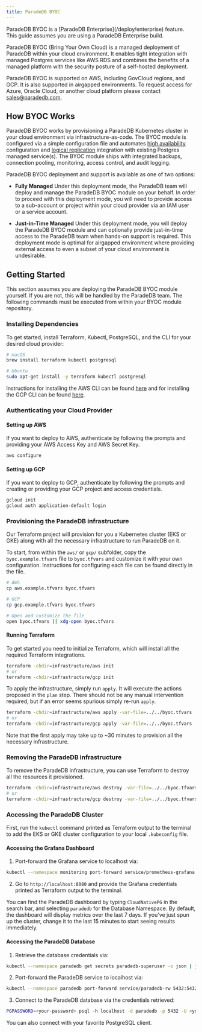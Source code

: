 ```yaml
---
title: ParadeDB BYOC
---
```


<Info>
  ParadeDB BYOC is a [ParadeDB Enterprise](/deploy/enterprise) feature. This
  guide assumes you are using a ParadeDB Enterprise build.
</Info>

ParadeDB BYOC (Bring Your Own Cloud) is a managed deployment of ParadeDB within your cloud environment. It enables tight integration with managed Postgres services
like AWS RDS and combines the benefits of a managed platform with the security posture of a self-hosted deployment.

ParadeDB BYOC is supported on AWS, including GovCloud regions, and GCP. It is also supported in airgapped environments. To request access for Azure, Oracle Cloud, or
another cloud platform please contact [sales@paradedb.com](mailto:sales@paradedb.com).

## How BYOC Works

ParadeDB BYOC works by provisioning a ParadeDB Kubernetes cluster in your cloud environment via infrastructure-as-code. The BYOC module is configured via a simple configuration
file and automates [high availability](/deploy/self-hosted/high-availability) configuration and [logical replication](/deploy/self-hosted/logical-replication) integration with
existing Postgres managed service(s). The BYOC module ships with integrated backups, connection pooling, monitoring, access control, and audit logging.

ParadeDB BYOC deployment and support is available as one of two options:

- **Fully Managed** Under this deployment mode, the ParadeDB team will deploy and manage the ParadeDB BYOC module on your behalf. In order to proceed with this deployment mode, you will
  need to provide access to a sub-account or project within your cloud provider via an IAM user or a service account.

- **Just-in-Time Managed** Under this deployment mode, you will deploy the ParadeDB BYOC module and can optionally provide just-in-time access to the ParadeDB team when hands-on support is required. This
  deployment mode is optimal for airgapped environment where providing external access to even a subset of your cloud environment is undesirable.

## Getting Started

This section assumes you are deploying the ParadeDB BYOC module yourself. If you are not, this will be handled by the ParadeDB team. The following commands must be executed from
within your BYOC module repository.

### Installing Dependencies

To get started, install Terraform, Kubectl, PostgreSQL, and the CLI for your desired cloud provider:

```bash
# macOS
brew install terraform kubectl postgresql

# Ubuntu
sudo apt-get install -y terraform kubectl postgresql
```

Instructions for installing the AWS CLI can be found [here](https://docs.aws.amazon.com/cli/latest/userguide/getting-started-install.html) and for installing the GCP CLI can be found [here](https://cloud.google.com/sdk/docs/install#deb).

### Authenticating your Cloud Provider

#### Setting up AWS

If you want to deploy to AWS, authenticate by following the prompts and providing your AWS Access Key and AWS Secret Key.

```bash
aws configure
```

#### Setting up GCP

If you want to deploy to GCP, authenticate by following the prompts and creating or providing your GCP project and access credentials.

```bash
gcloud init
gcloud auth application-default login
```

### Provisioning the ParadeDB infrastructure

Our Terraform project will provision for you a Kubernetes cluster (EKS or GKE) along with all the necessary infrastructure to run ParadeDB on it.

To start, from within the `aws/` or `gcp/` subfolder, copy the `byoc.example.tfvars` file to `byoc.tfvars` and customize it with your own configuration. Instructions for configuring each file can be found directly in the file.

```bash
# AWS
cp aws.example.tfvars byoc.tfvars

# GCP
cp gcp.example.tfvars byoc.tfvars

# Open and customize the file
open byoc.tfvars || xdg-open byoc.tfvars
```

#### Running Terraform

To get started you need to initialize Terraform, which will install all the required Terraform integrations.

```bash
terraform -chdir=infrastructure/aws init
# or
terraform -chdir=infrastructure/gcp init
```

To apply the infrastructure, simply run `apply`. It will execute the actions proposed in the `plan` step. There should
not be any manual intervention required, but if an error seems spurious simply re-run `apply`.

```bash
terraform -chdir=infrastructure/aws apply -var-file=../../byoc.tfvars
# or
terraform -chdir=infrastructure/gcp apply -var-file=../../byoc.tfvars
```

Note that the first apply may take up to ~30 minutes to provision all the necessary infrastructure.

### Removing the ParadeDB infrastructure

To remove the ParadeDB infrastructure, you can use Terraform to destroy all the resources it provisioned.

```bash
terraform -chdir=infrastructure/aws destroy -var-file=../../byoc.tfvars
# or
terraform -chdir=infrastructure/gcp destroy -var-file=../../byoc.tfvars
```

### Accessing the ParadeDB Cluster

First, run the `kubectl` command printed as Terraform output to the terminal to add the EKS or GKE cluster configuration to your local `.kubeconfig` file.

#### Accessing the Grafana Dashboard

1. Port-forward the Grafana service to localhost via:

```bash
kubectl --namespace monitoring port-forward service/prometheus-grafana 8080:80
```

2. Go to `http://localhost:8080` and provide the Grafana credentials printed as Terraform output to the terminal.

You can find the ParadeDB dashboard by typing `CloudNativePG` in the search bar, and selecting `paradedb` for the Database Namespace. By default, the dashboard will display metrics over the last 7 days. If you've just spun up the cluster, change it to the last 15 minutes to start seeing results immediately.

#### Accessing the ParadeDB Database

1. Retrieve the database credentials via:

```bash
kubectl --namespace paradedb get secrets paradedb-superuser -o json | jq -r '.data | map_values(@base64d)'
```

2. Port-forward the ParadeDB service to localhost via:

```bash
kubectl --namespace paradedb port-forward service/paradedb-rw 5432:5432
```

3. Connect to the ParadeDB database via the credentials retrieved:

```bash
PGPASSWORD=<your-password> psql -h localhost -d paradedb -p 5432 -U <your-user>
```

You can also connect with your favorite PostgreSQL client.
